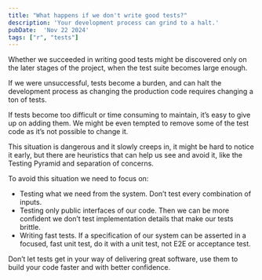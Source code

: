 ```yaml
---
title: "What happens if we don't write good tests?"
description: 'Your development process can grind to a halt.'
pubDate:  'Nov 22 2024'
tags: ["r", "tests"]
---
```


Whether we succeeded in writing good tests might be discovered only on the later stages of the project, when the test suite becomes large enough.

If we were unsuccessful, tests become a burden, and can halt the development process as changing the production code requires changing a ton of tests.

If tests become too difficult or time consuming to maintain, it’s easy to give up on adding them. We might be even tempted to remove some of the test code as it’s not possible to change it.

This situation is dangerous and it slowly creeps in, it might be hard to notice it early, but there are heuristics that can help us see and avoid it, like the Testing Pyramid and separation of concerns.


<Picture src={image} height="1000" alt="Bad testing" />

To avoid this situation we need to focus on:

- Testing what we need from the system. Don’t test every combination of inputs.
- Testing only public interfaces of our code. Then we can be more confident we don’t test implementation details that make our tests brittle.
- Writing fast tests. If a specification of our system can be asserted in a focused, fast unit test, do it with a unit test, not E2E or acceptance test.

Don’t let tests get in your way of delivering great software, use them to build your code faster and with better confidence.
